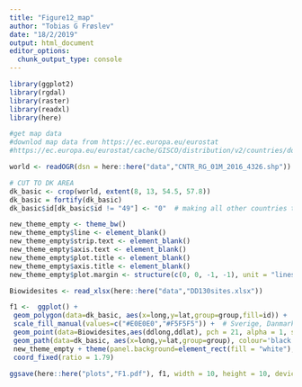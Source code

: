 ```yaml
---
title: "Figure12_map"
author: "Tobias G Frøslev"
date: "18/2/2019"
output: html_document
editor_options: 
  chunk_output_type: console
---
```


```r
library(ggplot2)
library(rgdal)
library(raster)
library(readxl)
library(here)

#get map data
#downlod map data from https://ec.europa.eu/eurostat
#https://ec.europa.eu/eurostat/cache/GISCO/distribution/v2/countries/download/ref-countries-2016-01m.shp.zip  

world <- readOGR(dsn = here::here("data","CNTR_RG_01M_2016_4326.shp"))

# CUT TO DK AREA
dk_basic <- crop(world, extent(8, 13, 54.5, 57.8))
dk_basic = fortify(dk_basic)
dk_basic$id[dk_basic$id != "49"] <- "0"  # making all other countries the same for mapping colour

new_theme_empty <- theme_bw()
new_theme_empty$line <- element_blank()
new_theme_empty$strip.text <- element_blank()
new_theme_empty$axis.text <- element_blank()
new_theme_empty$plot.title <- element_blank()
new_theme_empty$axis.title <- element_blank()
new_theme_empty$plot.margin <- structure(c(0, 0, -1, -1), unit = "lines", valid.unit = 3L, class = "unit")

Biowidesites <- read_xlsx(here::here("data","DD130sites.xlsx"))

f1 <-  ggplot() + 
 geom_polygon(data=dk_basic, aes(x=long,y=lat,group=group,fill=id)) + 
 scale_fill_manual(values=c("#E0E0E0","#F5F5F5")) +  # Sverige, Danmark "#C1D0CD","#A2B4AD"
 geom_point(data=Biowidesites,aes(ddlong,ddlat), pch = 21, alpha = 1, size=3) + 
 geom_path(data=dk_basic, aes(x=long,y=lat,group=group), colour='black', size = 0.5) + 
 new_theme_empty + theme(panel.background=element_rect(fill = "white"), legend.position = "none") +
 coord_fixed(ratio = 1.79)

ggsave(here::here("plots","F1.pdf"), f1, width = 10, height = 10, device = "pdf")

```